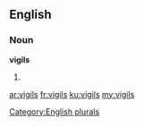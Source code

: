 ==English==

===Noun===
'''vigils'''

# {{plural of|[[vigil]]}}

[[Category:English plurals]]

[[ar:vigils]]
[[fr:vigils]]
[[ku:vigils]]
[[my:vigils]]